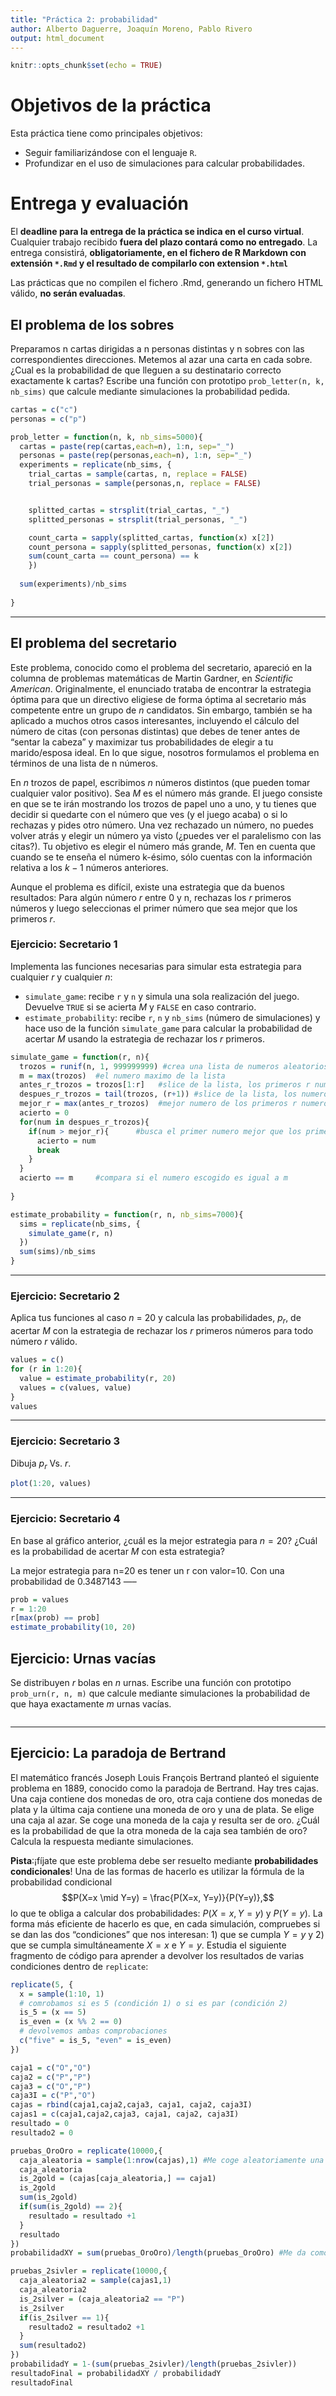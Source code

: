 ```yaml
---
title: "Práctica 2: probabilidad"
author: Alberto Daguerre, Joaquín Moreno, Pablo Rivero
output: html_document
---
```


```r
knitr::opts_chunk$set(echo = TRUE)
```

# Objetivos de la práctica
Esta práctica tiene como principales objetivos:
    
* Seguir familiarizándose con el lenguaje `R`.
* Profundizar en el uso de simulaciones para calcular probabilidades.

# Entrega y evaluación 
El **deadline para la entrega de la práctica se indica en el curso virtual**.
Cualquier trabajo recibido **fuera del plazo contará como no entregado**. La
entrega consistirá, **obligatoriamente, en el fichero de R Markdown con 
extensión `*.Rmd` y el resultado de compilarlo con extension `*.html` **

Las prácticas que no compilen el fichero .Rmd, generando un fichero HTML válido,
**no serán evaluadas**.

## El problema de los sobres
Preparamos n cartas dirigidas a n personas distintas y n sobres con las correspondientes
direcciones. Metemos al azar una carta en cada sobre. ¿Cual es la probabilidad de que
lleguen a su destinatario correcto exactamente k cartas? Escribe una función con prototipo
`prob_letter(n, k, nb_sims)` que calcule mediante simulaciones la probabilidad pedida.

```r
cartas = c("c")
personas = c("p")

prob_letter = function(n, k, nb_sims=5000){
  cartas = paste(rep(cartas,each=n), 1:n, sep="_")
  personas = paste(rep(personas,each=n), 1:n, sep="_")
  experiments = replicate(nb_sims, {
    trial_cartas = sample(cartas, n, replace = FALSE)
    trial_personas = sample(personas,n, replace = FALSE)


    splitted_cartas = strsplit(trial_cartas, "_")
    splitted_personas = strsplit(trial_personas, "_")

    count_carta = sapply(splitted_cartas, function(x) x[2])
    count_persona = sapply(splitted_personas, function(x) x[2])
    sum(count_carta == count_persona) == k
    })
  
  sum(experiments)/nb_sims
  
}
```
-----

## El problema del secretario
Este problema, conocido como el problema del secretario, apareció en la columna
de problemas matemáticas de Martin Gardner, en *Scientific American*. Originalmente,
el enunciado trataba de encontrar la estrategia óptima para que un directivo 
eligiese de forma óptima al secretario más competente entre un grupo de $n$ 
candidatos. Sin embargo, también se ha aplicado a muchos otros casos 
interesantes, incluyendo el cálculo del número de citas (con personas distintas)
que debes de tener antes de "sentar la cabeza" y maximizar tus probabilidades
de elegir a tu marido/esposa ideal. En lo que sigue, nosotros formulamos el 
problema en términos de una lista de n números.

En $n$ trozos de papel, escribimos $n$ números distintos (que pueden tomar cualquier
valor positivo). Sea $M$ es el número más grande. El juego consiste en que se te
irán mostrando los trozos de papel  uno a uno, y tu tienes que decidir si quedarte
con el número que ves (y el juego acaba) o si lo rechazas y pides otro número. Una vez
rechazado un número, no puedes volver atrás y elegir un número ya visto (¿puedes 
ver el paralelismo con las citas?). Tu objetivo es elegir el número más grande, 
$M$. Ten en cuenta que cuando se te enseña el número k-ésimo, sólo cuentas con 
la información relativa a los $k-1$ números anteriores.

Aunque el problema es difícil, existe una estrategia que da buenos resultados: 
Para algún número $r$ entre 0 y n, rechazas los $r$ primeros números y luego
seleccionas el primer número que sea mejor que los primeros $r$.

### Ejercicio: Secretario 1
Implementa las funciones necesarias para simular esta estrategia para cualquier
$r$ y cualquier $n$:
    
* `simulate_game`: recibe `r` y `n` y simula una sola realización del juego.
Devuelve `TRUE` si se acierta $M$ y `FALSE` en caso contrario.
* `estimate_probability`: recibe `r`, `n` y `nb_sims` (número de simulaciones)
y hace uso de la función `simulate_game` para calcular la probabilidad de acertar 
$M$ usando la estrategia de rechazar los $r$ primeros. 

```r
simulate_game = function(r, n){
  trozos = runif(n, 1, 999999999) #crea una lista de numeros aleatorios de tamaño n
  m = max(trozos)  #el numero maximo de la lista
  antes_r_trozos = trozos[1:r]   #slice de la lista, los primeros r numeros
  despues_r_trozos = tail(trozos, (r+1)) #slice de la lista, los numeros despues de r
  mejor_r = max(antes_r_trozos)  #mejor numero de los primeros r numeros
  acierto = 0
  for(num in despues_r_trozos){
    if(num > mejor_r){      #busca el primer numero mejor que los primeros r
      acierto = num       
      break
    }
  }
  acierto == m     #compara si el numero escogido es igual a m
 
}

estimate_probability = function(r, n, nb_sims=7000){
  sims = replicate(nb_sims, {
    simulate_game(r, n)
  })
  sum(sims)/nb_sims
}
```
-----

### Ejercicio: Secretario 2
Aplica tus funciones al caso $n$ = 20 y calcula las probabilidades, $p_r$,
de acertar $M$ con la estrategia de rechazar los $r$ primeros números para 
todo número $r$ válido.

```r
values = c() 
for (r in 1:20){
  value = estimate_probability(r, 20)
  values = c(values, value)
}
values

```
-----

### Ejercicio: Secretario 3
Dibuja $p_r$ Vs. $r$.

```r
plot(1:20, values)
```
-----


### Ejercicio: Secretario 4
En base al gráfico anterior, ¿cuál es la mejor estrategia para $n=20$? ¿Cuál es
la probabilidad de  acertar $M$ con esta estrategia?

La mejor estrategia para n=20 es tener un r con valor=10. Con una probabilidad de
0.3487143
-----
```r
prob = values
r = 1:20
r[max(prob) == prob]
estimate_probability(10, 20)

```
## Ejercicio: Urnas vacías
Se distribuyen $r$ bolas en $n$ urnas. Escribe una función con prototipo 
`prob_urn(r, n, m)` que
calcule mediante simulaciones la probabilidad de que haya exactamente $m$ 
urnas vacías.

```r

```

-----
## Ejercicio: La paradoja de Bertrand
El matemático francés Joseph Louis François Bertrand planteó el siguiente problema en 1889, conocido
como la paradoja de Bertrand. Hay tres cajas. Una caja contiene dos monedas de oro, otra caja 
contiene dos monedas de plata y la última caja contiene una moneda de oro y una de plata. Se elige 
una caja al azar. Se coge una moneda de la caja y resulta ser de oro. ¿Cuál es la probabilidad de que
la otra moneda de la caja sea también de oro? Calcula la respuesta mediante simulaciones. 

**Pista**:¡fíjate que este problema debe ser resuelto mediante **probabilidades condicionales**! 
Una de las formas de hacerlo es utilizar la fórmula de la probabilidad condicional
$$P(X=x \mid Y=y) = \frac{P(X=x, Y=y)}{P(Y=y)},$$
lo que te obliga a calcular dos probabilidades: $P(X=x, Y=y)$ y $P(Y=y)$. La 
forma más eficiente de hacerlo es que, en cada simulación, compruebes si se dan
las dos "condiciones"  que nos interesan: 1) que se cumpla $Y=y$ y 2) que se cumpla
simultáneamente  $X=x$ e $Y=y$. Estudia el siguiente fragmento de código para aprender a devolver 
los resultados de varias condiciones dentro de `replicate`:

```r
replicate(5, {
  x = sample(1:10, 1)
  # comrobamos si es 5 (condición 1) o si es par (condición 2)
  is_5 = (x == 5)
  is_even = (x %% 2 == 0)
  # devolvemos ambas comprobaciones
  c("five" = is_5, "even" = is_even)
})
```


```r
caja1 = c("O","O")
caja2 = c("P","P")
caja3 = c("O","P")
caja3I = c("P","O")
cajas = rbind(caja1,caja2,caja3, caja1, caja2, caja3I)
cajas1 = c(caja1,caja2,caja3, caja1, caja2, caja3I)
resultado = 0
resultado2 = 0

pruebas_OroOro = replicate(10000,{
  caja_aleatoria = sample(1:nrow(cajas),1) #Me coge aleatoriamente una caja
  caja_aleatoria
  is_2gold = (cajas[caja_aleatoria,] == caja1)
  is_2gold
  sum(is_2gold)
  if(sum(is_2gold) == 2){
    resultado = resultado +1
  }
  resultado
})
probabilidadXY = sum(pruebas_OroOro)/length(pruebas_OroOro) #Me da como resultado la probabilidad de que salga la caja de oro y oro, es decir (P(X = oro, Y = oro))

pruebas_2sivler = replicate(10000,{
  caja_aleatoria2 = sample(cajas1,1)
  caja_aleatoria2
  is_2silver = (caja_aleatoria2 == "P")
  is_2silver
  if(is_2silver == 1){
    resultado2 = resultado2 +1
  }
  sum(resultado2)
})
probabilidadY = 1-(sum(pruebas_2sivler)/length(pruebas_2sivler))
resultadoFinal = probabilidadXY / probabilidadY
resultadoFinal

```

